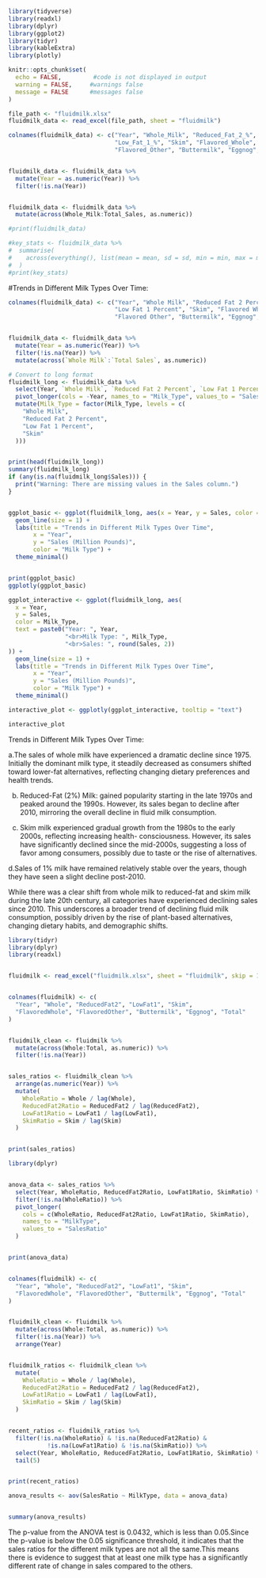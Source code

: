 
```r
library(tidyverse)
library(readxl)
library(dplyr)
library(ggplot2)
library(tidyr)
library(kableExtra)
library(plotly)

knitr::opts_chunk$set(
  echo = FALSE,         #code is not displayed in output
  warning = FALSE,     #warnings false
  message = FALSE      #messages false
)
```

```r
file_path <- "fluidmilk.xlsx"
fluidmilk_data <- read_excel(file_path, sheet = "fluidmilk")

colnames(fluidmilk_data) <- c("Year", "Whole_Milk", "Reduced_Fat_2_%", 
                              "Low_Fat_1_%", "Skim", "Flavored_Whole", 
                              "Flavored_Other", "Buttermilk", "Eggnog", "Total_Sales")


fluidmilk_data <- fluidmilk_data %>%
  mutate(Year = as.numeric(Year)) %>%
  filter(!is.na(Year))


fluidmilk_data <- fluidmilk_data %>%
  mutate(across(Whole_Milk:Total_Sales, as.numeric))

#print(fluidmilk_data)

#key_stats <- fluidmilk_data %>%
#  summarise(
#    across(everything(), list(mean = mean, sd = sd, min = min, max = max), na.rm = TRUE)
#  )
#print(key_stats)

```

#Trends in Different Milk Types Over Time:

```r
colnames(fluidmilk_data) <- c("Year", "Whole Milk", "Reduced Fat 2 Percent", 
                              "Low Fat 1 Percent", "Skim", "Flavored Whole", 
                              "Flavored Other", "Buttermilk", "Eggnog", "Total Sales")


fluidmilk_data <- fluidmilk_data %>%
  mutate(Year = as.numeric(Year)) %>%  
  filter(!is.na(Year)) %>%             
  mutate(across(`Whole Milk`:`Total Sales`, as.numeric))  

# Convert to long format
fluidmilk_long <- fluidmilk_data %>%
  select(Year, `Whole Milk`, `Reduced Fat 2 Percent`, `Low Fat 1 Percent`, Skim) %>%
  pivot_longer(cols = -Year, names_to = "Milk_Type", values_to = "Sales") %>%
  mutate(Milk_Type = factor(Milk_Type, levels = c(
    "Whole Milk", 
    "Reduced Fat 2 Percent", 
    "Low Fat 1 Percent", 
    "Skim"
  )))


print(head(fluidmilk_long))
summary(fluidmilk_long)
if (any(is.na(fluidmilk_long$Sales))) {
  print("Warning: There are missing values in the Sales column.")
}


ggplot_basic <- ggplot(fluidmilk_long, aes(x = Year, y = Sales, color = Milk_Type)) +
  geom_line(size = 1) +
  labs(title = "Trends in Different Milk Types Over Time", 
       x = "Year", 
       y = "Sales (Million Pounds)", 
       color = "Milk Type") +
  theme_minimal()


print(ggplot_basic)
ggplotly(ggplot_basic)

ggplot_interactive <- ggplot(fluidmilk_long, aes(
  x = Year, 
  y = Sales, 
  color = Milk_Type, 
  text = paste0("Year: ", Year, 
                "<br>Milk Type: ", Milk_Type, 
                "<br>Sales: ", round(Sales, 2))
)) +
  geom_line(size = 1) +
  labs(title = "Trends in Different Milk Types Over Time", 
       x = "Year", 
       y = "Sales (Million Pounds)", 
       color = "Milk Type") +
  theme_minimal()

interactive_plot <- ggplotly(ggplot_interactive, tooltip = "text")

interactive_plot
```



Trends in Different Milk Types Over Time:

a.The sales of whole milk have experienced a dramatic decline since 1975. Initially the dominant milk type, it steadily decreased as consumers shifted toward lower-fat alternatives, reflecting changing dietary preferences and health trends.

b. Reduced-Fat (2%) Milk: gained popularity starting in the late 1970s and peaked around the 1990s. However, its sales began to decline after 2010, mirroring the overall decline in fluid milk consumption.

c. Skim milk experienced gradual growth from the 1980s to the early 2000s, reflecting increasing health- consciousness. However, its sales have significantly declined since the mid-2000s, suggesting a loss of favor among consumers, possibly due to taste or the rise of alternatives.

d.Sales of 1% milk have remained relatively stable over the years, though they have seen a slight decline post-2010.

While there was a clear shift from whole milk to reduced-fat and skim milk during the late 20th century, all categories have experienced declining sales since 2010. This underscores a broader trend of declining fluid milk consumption, possibly driven by the rise of plant-based alternatives, changing dietary habits, and demographic shifts.


```r
library(tidyr)
library(dplyr)
library(readxl)


fluidmilk <- read_excel("fluidmilk.xlsx", sheet = "fluidmilk", skip = 1)


colnames(fluidmilk) <- c(
  "Year", "Whole", "ReducedFat2", "LowFat1", "Skim",
  "FlavoredWhole", "FlavoredOther", "Buttermilk", "Eggnog", "Total"
)


fluidmilk_clean <- fluidmilk %>%
  mutate(across(Whole:Total, as.numeric)) %>%
  filter(!is.na(Year))  


sales_ratios <- fluidmilk_clean %>%
  arrange(as.numeric(Year)) %>%
  mutate(
    WholeRatio = Whole / lag(Whole),
    ReducedFat2Ratio = ReducedFat2 / lag(ReducedFat2),
    LowFat1Ratio = LowFat1 / lag(LowFat1),
    SkimRatio = Skim / lag(Skim)
  )


print(sales_ratios)

```

```r

library(dplyr)


anova_data <- sales_ratios %>%
  select(Year, WholeRatio, ReducedFat2Ratio, LowFat1Ratio, SkimRatio) %>%
  filter(!is.na(WholeRatio)) %>%
  pivot_longer(
    cols = c(WholeRatio, ReducedFat2Ratio, LowFat1Ratio, SkimRatio),
    names_to = "MilkType",
    values_to = "SalesRatio"
  )


print(anova_data)



```


```r





colnames(fluidmilk) <- c(
  "Year", "Whole", "ReducedFat2", "LowFat1", "Skim",
  "FlavoredWhole", "FlavoredOther", "Buttermilk", "Eggnog", "Total"
)


fluidmilk_clean <- fluidmilk %>%
  mutate(across(Whole:Total, as.numeric)) %>%
  filter(!is.na(Year)) %>%
  arrange(Year)


fluidmilk_ratios <- fluidmilk_clean %>%
  mutate(
    WholeRatio = Whole / lag(Whole),
    ReducedFat2Ratio = ReducedFat2 / lag(ReducedFat2),
    LowFat1Ratio = LowFat1 / lag(LowFat1),
    SkimRatio = Skim / lag(Skim)
  )


recent_ratios <- fluidmilk_ratios %>%
  filter(!is.na(WholeRatio) & !is.na(ReducedFat2Ratio) &
           !is.na(LowFat1Ratio) & !is.na(SkimRatio)) %>%
  select(Year, WholeRatio, ReducedFat2Ratio, LowFat1Ratio, SkimRatio) %>%
  tail(5)


print(recent_ratios)

```


```r


anova_results <- aov(SalesRatio ~ MilkType, data = anova_data)


summary(anova_results)


```

The p-value from the ANOVA test is 0.0432, which is less than 0.05.Since the p-value is below the 0.05 significance threshold, it indicates that the sales ratios  for the different milk types are not all the same.This means there is evidence to suggest that at least one milk type has a significantly different rate of change in sales compared to the others.